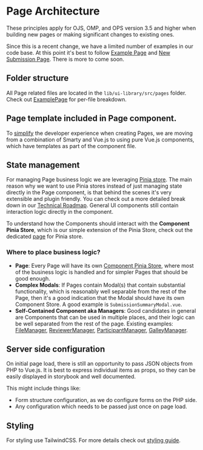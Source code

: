 
<Meta title="Guide/Page Architecture" />

# Page Architecture

These principles apply for OJS, OMP, and OPS version 3.5 and higher when building new pages or making significant changes to existing ones.

Since this is a recent change, we have a limited number of examples in our code base. At this point it's best to follow [Example Page](?path=/docs/pages-example--docs) and [New Submission Page](?path=/docs/pages-submissions--docs). There is more to come soon.

## Folder structure

All Page related files are located in the `lib/ui-library/src/pages` folder. Check out [ExamplePage](?path=/docs/pages-example--docs#folder-structure) for per-file breakdown.

## Page template included in Page component.

To [simplify](?path=/docs/guide-technical-roadmap--docs#vuejs--smarty---vuejs-35) the developer experience when creating Pages, we are moving from a combination of Smarty and Vue.js to using pure Vue.js components, which have templates as part of the component file.

## State management

For managing Page business logic we are leveraging [Pinia store](../?path=/docs/guide-pinia-store--docs). The main reason why we want to use Pinia stores instead of just managing state directly in the Page component, is that behind the scenes it's very extensible and plugin friendly. You can check out a more detailed break down in our [Technical Roadmap](?path=/docs/guide-technical-roadmap--docs#pinia-stores-35). General UI components still contain interaction logic directly in the component.

To understand how the Components should interact with the **Component Pinia Store**, which is our simple extension of the Pinia Store, check out the dedicated [page](http://localhost:6006/?path=/docs/guide-pinia-store--docs#component-pinia-store) for Pinia store.

### Where to place business logic?

- **Page**: Every Page will have its own [Component Pinia Store](?path=/docs/guide-pinia-store--docs#component-pinia-store), where most of the business logic is handled and for simpler Pages that should be good enough.
- **Complex Modals**: If Pages contain Modal(s) that contain substantial functionality, which is reasonably well separable from the rest of the Page, then it's a good indication that the Modal should have its own Component Store. A good example is `SubmissionSummaryModal.vue`.
- **Self-Contained Component aka Managers**: Good candidates in general are Components that can be used in multiple places, and their logic can be well separated from the rest of the page. Existing examples: [FileManager](../?path=/docs/managers-filemanager--docs), [ReviewerManager](../?path=/docs/managers-reviewermanager--docs), [ParticipantManager](../?path=/docs/managers-participantmanager--docs), [GalleyManager](../?path=/docs/managers-galleymanager--docs).

## Server side configuration

On initial page load, there is still an opportunity to pass JSON objects from PHP to Vue.js. It is best to express individual items as props, so they can be easily displayed in storybook and well documented.

This might include things like:

- Form structure configuration, as we do configure forms on the PHP side.
- Any configuration which needs to be passed just once on page load.

## Styling

For styling use TailwindCSS. For more details check out [styling guide](../?path=/docs/guide-style-introduction--docs).
